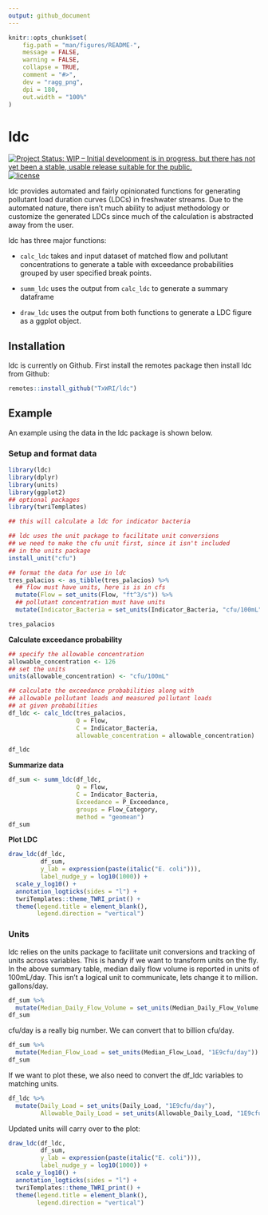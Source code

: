 ```yaml
---
output: github_document
---
```


<!-- README.md is generated from README.Rmd. Please edit that file -->

```r
knitr::opts_chunk$set(
	fig.path = "man/figures/README-",
	message = FALSE,
	warning = FALSE,
	collapse = TRUE,
	comment = "#>",
	dev = "ragg_png",
	dpi = 180,
	out.width = "100%"
)
```

# ldc

<!-- badges: start -->
[![Project Status: WIP – Initial development is in progress, but there has not yet been a stable, usable release suitable for the public.](https://www.repostatus.org/badges/latest/wip.svg)](https://www.repostatus.org/#wip)
[![license](https://img.shields.io/badge/license-MIT + file LICENSE-lightgrey.svg)](https://choosealicense.com/)

<!-- badges: end -->

ldc provides automated and fairly opinionated functions for generating pollutant load duration curves (LDCs) in freshwater streams. Due to the automated nature, there isn't much ability to adjust methodology or customize the generated LDCs since much of the calculation is abstracted away from the user.

ldc has three major functions:

 - `calc_ldc` takes and input dataset of matched flow and pollutant concentrations to generate a table with exceedance probabilities grouped by user specified break points.
 
 - `summ_ldc` uses the output from `calc_ldc` to generate a summary dataframe
 
 - `draw_ldc` uses the output from both functions to generate a LDC figure as a ggplot object.

## Installation

ldc is currently on Github. First install the remotes package then install ldc from Github:

``` r
remotes::install_github("TxWRI/ldc")
```

## Example

An example using the data in the ldc package is shown below.

### Setup and format data

```r
library(ldc)
library(dplyr)
library(units)
library(ggplot2)
## optional packages
library(twriTemplates)

## this will calculate a ldc for indicator bacteria

## ldc uses the unit package to facilitate unit conversions
## we need to make the cfu unit first, since it isn't included 
## in the units package
install_unit("cfu")

## format the data for use in ldc
tres_palacios <- as_tibble(tres_palacios) %>%
  ## flow must have units, here is is in cfs
  mutate(Flow = set_units(Flow, "ft^3/s")) %>%
  ## pollutant concentration must have units
  mutate(Indicator_Bacteria = set_units(Indicator_Bacteria, "cfu/100mL"))

tres_palacios
```


**Calculate exceedance probability**

```r

## specify the allowable concentration
allowable_concentration <- 126
## set the units
units(allowable_concentration) <- "cfu/100mL"

## calculate the exceedance probabilities along with
## allowable pollutant loads and measured pollutant loads
## at given probabilities
df_ldc <- calc_ldc(tres_palacios, 
                   Q = Flow, 
                   C = Indicator_Bacteria, 
                   allowable_concentration = allowable_concentration)

df_ldc
```

**Summarize data**

```r
df_sum <- summ_ldc(df_ldc, 
                   Q = Flow, 
                   C = Indicator_Bacteria, 
                   Exceedance = P_Exceedance,
                   groups = Flow_Category,
                   method = "geomean")
df_sum
```

**Plot LDC**

```r
draw_ldc(df_ldc, 
         df_sum, 
         y_lab = expression(paste(italic("E. coli"))),
         label_nudge_y = log10(1000)) + 
  scale_y_log10() +
  annotation_logticks(sides = "l") +
  twriTemplates::theme_TWRI_print() +
  theme(legend.title = element_blank(),
        legend.direction = "vertical")
```

### Units

ldc relies on the units package to facilitate unit conversions and tracking of units across variables. This is handy if we want to transform units on the fly. In the above summary table, median daily flow volume is reported in units of 100mL/day. This isn't a logical unit to communicate, lets change it to million. gallons/day.

```r
df_sum %>%
  mutate(Median_Daily_Flow_Volume = set_units(Median_Daily_Flow_Volume, "1E6gallons/day")) -> df_sum
df_sum
```

cfu/day is a really big number. We can convert that to billion cfu/day.

```r
df_sum %>%
  mutate(Median_Flow_Load = set_units(Median_Flow_Load, "1E9cfu/day")) -> df_sum
df_sum
```

If we want to plot these, we also need to convert the df_ldc variables to matching units.

```r
df_ldc %>%
  mutate(Daily_Load = set_units(Daily_Load, "1E9cfu/day"),
         Allowable_Daily_Load = set_units(Allowable_Daily_Load, "1E9cfu/day")) -> df_ldc
```

Updated units will carry over to the plot:

```r
draw_ldc(df_ldc, 
         df_sum, 
         y_lab = expression(paste(italic("E. coli"))),
         label_nudge_y = log10(1000)) + 
  scale_y_log10() +
  annotation_logticks(sides = "l") +
  twriTemplates::theme_TWRI_print() +
  theme(legend.title = element_blank(),
        legend.direction = "vertical")
```

